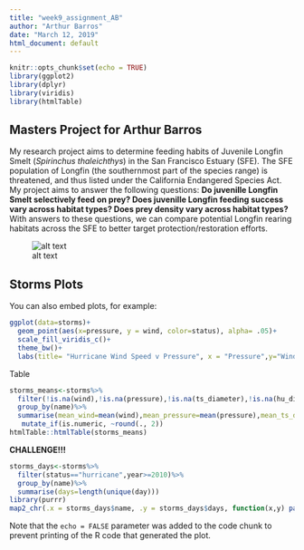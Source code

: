 ```yaml
---
title: "week9_assignment_AB"
author: "Arthur Barros"
date: "March 12, 2019"
html_document: default
---
```


```r
knitr::opts_chunk$set(echo = TRUE)
library(ggplot2)
library(dplyr)
library(viridis)
library(htmlTable)
```

## Masters Project for Arthur Barros
My research project aims to determine feeding habits of Juvenile Longfin Smelt (*Spirinchus thaleichthys*) in the San Francisco Estuary (SFE). The SFE population of Longfin (the southernmost part of the species range) is threatened, and thus listed under the California Endangered Species Act. My project aims to answer the following questions: **Do juvenille Longfin Smelt selectively feed on prey? Does juvenille Longfin feeding success vary across habitat types? Does prey density vary across habitat types?**
With answers to these questions, we can compare potential Longfin rearing habitats across the SFE to better target protection/restoration efforts.

![alt text](C:\Users\arthu\Desktop\School\R-DAVIS\r-davis-in-class-aebarros\images\boat_drone.jpg)


## Storms Plots

You can also embed plots, for example:

```r
ggplot(data=storms)+
  geom_point(aes(x=pressure, y = wind, color=status), alpha= .05)+
  scale_fill_viridis_c()+
  theme_bw()+
  labs(title= "Hurricane Wind Speed v Pressure", x = "Pressure",y="Windspeed")
```

Table

```r
storms_means<-storms%>%
  filter(!is.na(wind),!is.na(pressure),!is.na(ts_diameter),!is.na(hu_diameter))%>%
  group_by(name)%>%
  summarise(mean_wind=mean(wind),mean_pressure=mean(pressure),mean_ts_diameter=mean(ts_diameter),mean_hu_diameter=mean(hu_diameter))%>%
   mutate_if(is.numeric, ~round(., 2))
htmlTable::htmlTable(storms_means)
```

**CHALLENGE!!!**

```r
storms_days<-storms%>%
  filter(status=="hurricane",year>=2010)%>%
  group_by(name)%>%
  summarise(days=length(unique(day)))
library(purrr)
map2_chr(.x = storms_days$name, .y = storms_days$days, function(x,y) paste("Hurricane", x, "lasted", y, "days"))

```

Note that the `echo = FALSE` parameter was added to the code chunk to prevent printing of the R code that generated the plot.
